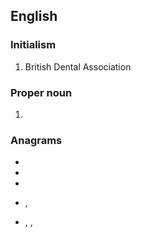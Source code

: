 {{also|bda}}
==English==

===Initialism===
{{rfc-header|Initialism}}
{{head|en|initialism}}

# British Dental Association

===Proper noun===
{{en-proper-noun}}

# {{lb|en|sports}} {{abbreviation of|lang=en|Bermuda}}

===Anagrams===
* {{l|en|ABD}}
* {{l|en|ADB}}
* {{l|en|bad}}
* {{l|en|dab}}, {{l|en|DAB}}
* {{l|en|dba}}, {{l|en|DBA}}, {{l|en|D.B.A.}}